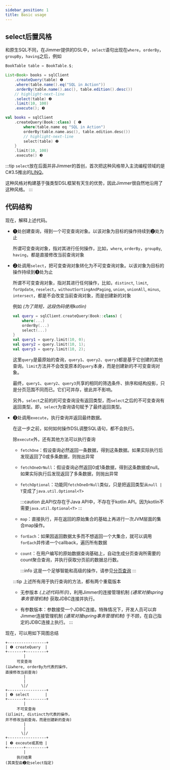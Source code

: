 ```yaml
---
sidebar_position: 1
title: Basic usage
---
```



## select后置风格

和原生SQL不同，在Jimmer提供的DSL中，`select`语句出现在`where`，`orderBy`，`groupBy`，`having`之后，例如

<Tabs groupId="language">
<TabItem value="java" label="Java">

```java
BookTable table = BookTable.$;

List<Book> books = sqlClient
    .createQuery(table) ❶
    .where(table.name().eq("SQL in Action"))
    .orderBy(table.name().asc(), table.edition().desc())
    // highlight-next-line
    .select(table) ❷
    .limit(10, 100)
    .execute(); ❸
```

</TabItem>
<TabItem value="kotlin" label="Kotlin">

```kotlin
val books = sqlClient
    .createQuery(Book::class) { ❶
        where(table.name eq "SQL in Action")
        orderBy(table.name.asc(), table.edition.desc())
        // highlight-next-line
        select(table) ❷
    }
    .limit(10, 100)
    .execute() ❸
```

</TabItem>
</Tabs>

:::tip
`select`放在后面并非Jimmer的首创，首次把这种风格带入主流编程领域的是C#3.5推出的[LINQ](https://learn.microsoft.com/en-us/dotnet/csharp/programming-guide/concepts/linq/)。

这种风格对构建基于强类型DSL框架有天生的优势，因此Jimmer很自然地沿用了这种风格。
:::

## 代码结构

现在，解释上述代码。

-   ❶处创建查询，得到一个可变查询对象。以该对象为目标的操作持续到❷处为止

    所谓可变查询对象，指对其进行任何操作，比如，`where`, `orderBy`，`groupBy`, `having`，都是直接修改当前查询对象

-   ❷处调用`select`，把可变查询对象转化为不可变查询对象。以该对象为目标的操作持续到❸处为止

    所谓不可变查询对象，指对其进行任何操作，比如，`distinct`, `limit`, `forUpdate`, `reselect`，`withoutSortingAndPaging`, `union`, `unionAll`, `minus`, `intersect`，都是不会改变当前查询对象，而是创建新的对象

    例如 *(为了简短，这段伪码使用kotlin)*
    ```kotlin
    val query = sqlClient.createQuery(Book::class) {
        where(...)
        orderBy(...)
        select(...)
    }
    val query1 = query.limit(10, 0);
    val query2 = query.limit(10, 1);
    val query3 = query.limit(10, 2);
    ```
    这里`query`是最原始的查询，`query1`、`query2`、`query3`都是基于它创建的其他查询。`limit`方法并不会改变原本的`query`本身，而是创建新的不可变查询对象。

    最终，`query1`、`query2`、`query3`共享的相同的筛选条件、排序和结构投影，只是分页范围不同而已。它们可并存，彼此并不影响。

    另外，`select`之前的的可变查询没有返回类型，而`select`之后的不可变查询有返回类型。即，`select`为查询语句赋予了最终返回类型。

-   ❸处调用`execute`，执行查询并返回最终数据。

    在这一步之前，如何如何操作DSL调整SQL语句，都不会执行。

    除`execute`外，还有其他方法可以执行查询

    -   `fetchOne`：假设查询必然返回一条数据，得到这条数据。如果实际执行后发现返回了0或多条数据，则抛出异常

    -   `fetchOneOrNull`：假设查询必然返回0或1条数据，得到这条数据或null。如果实际执行后发现返回了多条数据，则抛出异常

    -   `fetchOptional`：功能同`fetchOneOrNull`类似，只是把返回类型从`null | T`变成了`java.util.Optional<T>`

        :::caution
        此API仅存在于Java API中，不存在于kotlin API。因为kotlin不需要`java.util.Optional<T>`
        :::

    -   `map`：直接执行，并在返回的原始集合的基础上再进行一次JVM层面的集合map操作。

    -   `forEach`：如果因返回数据太多而不想返回一个大集合，就可以调用`forEach`并传递一个callback，遍历所有数据

    -   `count`：在用户编写的原始数据查询基础上，自动生成分页查询所需要的count聚合查询，并执行获取分页前的数据总行数。

        :::info
        这是一个足够智能和高级的操作，请参见[分页查询](./paging)
        :::
    
    :::tip
    上述所有用于执行查询的方法，都有两个重载版本

    -   无参版本 *(上述代码所示)*，利用Jimmer的连接管理机制 *(通常对接spring事务管理机制)* 获取JDBC连接并执行。

    -   有参数版本：参数接受一个JDBC连接。特殊情况下，开发人员可以弃Jimmer连接管理机制 *(通常对接spring事务管理机制)* 于不顾，在自己指定的JDBC连接上执行。
    :::

现在，可以用如下简图总结

```
+-----------------+
| ❶ createQuery  |
+-------+---------+
        |
     可变查询
(以where, orderBy为代表的操作，
直接修改当前查询)
        |
        |
       \|/
+-----------------+
| ❷ select       |
+-------+---------+
        |
     不可变查询
(以limit, distinct为代表的操作，
并不修改当前查询，而是创建新的查询)
        |
        |
       \|/
+-----------------+
| ❸ exceute或其他 |
+-------+---------+
        |
     执行结果
(其类型由❷处select指定)
```
